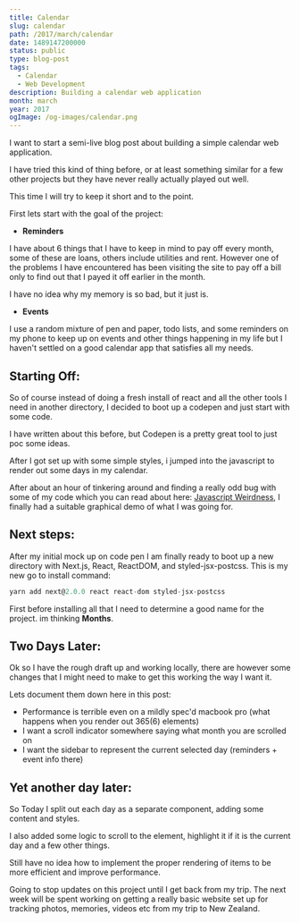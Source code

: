 ```yaml
---
title: Calendar
slug: calendar
path: /2017/march/calendar
date: 1489147200000
status: public
type: blog-post
tags:
  - Calendar
  - Web Development
description: Building a calendar web application
month: march
year: 2017
ogImage: /og-images/calendar.png
---
```



I want to start a semi-live blog post about building a simple calendar web
application.

I have tried this kind of thing before, or at least something similar for a few
other projects but they have never really actually played out well.

This time I will try to keep it short and to the point.

First lets start with the goal of the project:

- **Reminders**

I have about 6 things that I have to keep in mind to pay off every month, some
of these are loans, others include utilities and rent. However one of the
problems I have encountered has been visiting the site to pay off a bill only to
find out that I payed it off earlier in the month.

<Callout>
  I have no idea why my memory is so bad, but it just is.
</Callout>

- **Events**

I use a random mixture of pen and paper, todo lists, and some reminders on my
phone to keep up on events and other things happening in my life but I haven't
settled on a good calendar app that satisfies all my needs.

## Starting Off:

So of course instead of doing a fresh install of react and all the other tools I
need in another directory, I decided to boot up a codepen and just start with
some code.

I have written about this before, but Codepen is a pretty great tool to just poc
some ideas.

After I got set up with some simple styles, i jumped into the javascript to
render out some days in my calendar.

After about an hour of tinkering around and finding a really odd bug with some
of my code which you can read about here: [Javascript Weirdness](/2017/march/javascript-weirdness),
I finally had a suitable graphical demo of what I was going for.

## Next steps:

After my initial mock up on code pen I am finally ready to boot up a new
directory with Next.js, React, ReactDOM, and styled-jsx-postcss. This is my new
go to install command:

```js
yarn add next@2.0.0 react react-dom styled-jsx-postcss
```

First before installing all that I need to determine a good name for the
project. im thinking **Months**.

## Two Days Later:

Ok so I have the rough draft up and working locally, there are however some
changes that I might need to make to get this working the way I want it.

Lets document them down here in this post:

- Performance is terrible even on a mildly spec'd macbook pro (what happens when
  you render out 365(6) elements)
- I want a scroll indicator somewhere saying what month you are scrolled on
- I want the sidebar to represent the current selected day (reminders + event
  info there)

## Yet another day later:

So Today I split out each day as a separate component, adding some content and
styles.

I also added some logic to scroll to the element, highlight it if it is the
current day and a few other things.

Still have no idea how to implement the proper rendering of items to be more
efficient and improve performance.

Going to stop updates on this project until I get back from my trip. The next
week will be spent working on getting a really basic website set up for tracking
photos, memories, videos etc from my trip to New Zealand.

